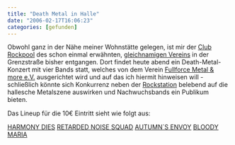 ```yaml
---
title: "Death Metal in Halle"
date: "2006-02-17T16:06:23"
categories: [gefunden]
---
```


Obwohl ganz in der Nähe meiner Wohnstätte gelegen, ist mir der [Club Rockpool](http://www.rockpool-ev.de/) des schon einmal erwähnten, [gleichnamigen Vereins](/blog/2005/09/11/its-only-rock-festival/) in der Grenzstraße bisher entgangen. Dort findet heute abend ein Death-Metal-Konzert mit vier Bands statt, welches von dem Verein [Fullforce Metal & more e.V.](http://www.fullforce-halle.de/html/nav.html) ausgerichtet wird und auf das ich hiermit hinweisen will - schließlich könnte sich Konkurrenz neben der [Rockstation](http://www.rockstation-halle.de/) belebend auf die hallesche Metalszene auswirken und Nachwuchsbands ein Publikum bieten.

Das Lineup für die 10€ Eintritt sieht wie folgt aus:

[HARMONY DIES](http://www.harmony-dies.de/)
[RETARDED NOISE SQUAD](http://www.retardednoise.de/)
[AUTUMN`S ENVOY](http://www.autumnsenvoy.de/)
[BLOODY MARIA](http://www.bloodymaria.de/)
